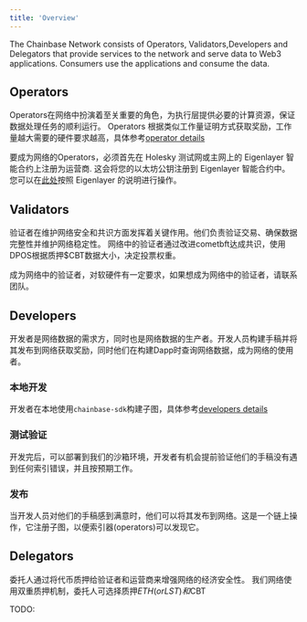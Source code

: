 ```yaml
---
title: 'Overview'
---
```



The Chainbase Network consists of Operators, Validators,Developers and Delegators that provide services to the network and serve data to Web3 applications. Consumers use the applications and consume the data.



## Operators

Operators在网络中扮演着至关重要的角色，为执行层提供必要的计算资源，保证数据处理任务的顺利运行。
Operators 根据类似工作量证明方式获取奖励，工作量越大需要的硬件要求越高，具体参考[operator details](xxx)

要成为网络的Operators，必须首先在 Holesky 测试网或主网上的 Eigenlayer 智能合约上注册为运营商.
这会将您的以太坊公钥注册到 Eigenlayer 智能合约中。您可以在[此处](https://docs.eigenlayer.xyz/eigenlayer/operator-guides/operator-installation)按照 Eigenlayer 的说明进行操作。

## Validators

验证者在维护网络安全和共识方面发挥着关键作用。他们负责验证交易、确保数据完整性并维护网络稳定性。
网络中的验证者通过改进cometbft达成共识，使用DPOS根据质押$CBT数据大小，决定投票权重。

成为网络中的验证者，对软硬件有一定要求，如果想成为网络中的验证者，请联系团队。

## Developers

开发者是网络数据的需求方，同时也是网络数据的生产者。开发人员构建手稿并将其发布到网络获取奖励，同时他们在构建Dapp时查询网络数据，成为网络的使用者。

### 本地开发

开发者在本地使用`chainbase-sdk`构建子图，具体参考[developers details](xxx)

### 测试验证

开发完后，可以部署到我们的沙箱环境，开发者有机会提前验证他们的手稿没有遇到任何索引错误，并且按预期工作。

### 发布

当开发人员对他们的手稿感到满意时，他们可以将其发布到网络。这是一个链上操作，它注册子图，以便索引器(operators)可以发现它。


## Delegators
委托人通过将代币质押给验证者和运营商来增强网络的经济安全性。
我们网络使用双重质押机制，委托人可选择质押$ETH(or LST) 和$CBT

TODO:

